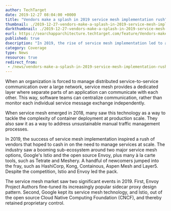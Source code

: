```yaml
---
author: TechTarget
date: 2019-12-27 08:04:00 +0000
title: "Vendors make a splash in 2019 service mesh implementation rush"
thumbnail: ./2019-12-27-vendors-make-a-splash-in-2019-service-mesh-implementation-rush.webp
darkthumbnail: ./2019-12-27-vendors-make-a-splash-in-2019-service-mesh-implementation-rush.webp
eurl: https://searchapparchitecture.techtarget.com/feature/Vendors-make-a-splash-in-2019-service-mesh-implementation-rush
published: true
dsecription: "In 2019, the rise of service mesh implementation led to a surge in vendors entering the market, with a focus on managing services at scale. Notable players include Istio, Envoy, Tetrate, Meshery, HashiCorp, Kong, Containous, Aspen Mesh, and Layer5. Envoy refined its sidecar proxy design, while Google retained proprietary control over its service mesh technology, Istio."
category: Coverage
type: News
resource: true
redirect_from:
 - /news/vendors-make-a-splash-in-2019-service-mesh-implementation-rush/
---
```




<NewsWrapper>

When an organization is forced to manage distributed service-to-service communication over a large network, service mesh provides a dedicated layer where separate parts of an application can communicate with each other. This way, software teams can centralize communication, rather than monitor each individual service message exchange independently.

When service mesh emerged in 2018, many saw this technology as a way to tackle the complexity of container deployment at production scale. They also saw it as a way to address unsustainable manual traffic management processes.

In 2019, the success of service mesh implementation inspired a rush of vendors that hoped to cash in on the need to manage services at scale. The industry saw a booming sub-ecosystem around two major service mesh options, Google's Istio and the open source Envoy, plus many à la carte tools, such as Tetrate and Meshery. A handful of newcomers jumped into the fray, such as HashiCorp, Kong, Containous, Aspen Mesh and Layer5. Despite the competition, Istio and Envoy led the pack.

The service mesh market saw two significant events in 2019. First, Envoy Project Authors fine-tuned its increasingly popular sidecar proxy design pattern. Second, Google kept its service mesh technology, and Istio, out of the open source Cloud Native Computing Foundation (CNCF), and thereby retained proprietary control.

</NewsWrapper>
